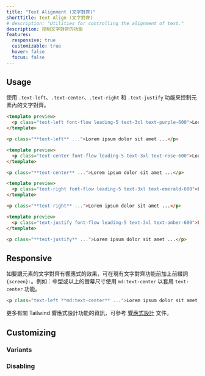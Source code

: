 ```yaml
---
title: "Text Alignment (文字對齊)"
shortTitle: Text Align (文字對齊)
# description: "Utilities for controlling the alignment of text."
description: 控制文字對齊的功能
features:
  responsive: true
  customizable: true
  hover: false
  focus: false
---
```




## Usage

<!-- Control the text alignment of an element using the `.text-left`, `.text-center`, `.text-right`, and `.text-justify` utilities. -->
使用 `.text-left`、`.text-center`、`.text-right` 和 `.text-justify` 功能來控制元素內的文字對齊。

```html purple
<template preview>
  <p class="text-left font-flow leading-5 text-3xl text-purple-600">Lorem ipsum dolor sit amet, consectetur adipisicing elit. Nobis fugit, enim molestiae praesentium eveniet, recusandae et error beatae facilis ex harum consequuntur, quia pariatur non. Doloribus illo, ullam blanditiis ab.</p>
</template>

<p class="**text-left** ...">Lorem ipsum dolor sit amet ...</p>
```

```html rose
<template preview>
  <p class="text-center font-flow leading-5 text-3xl text-rose-600">Lorem ipsum dolor sit amet, consectetur adipisicing elit. Nobis fugit, enim molestiae praesentium eveniet, recusandae et error beatae facilis ex harum consequuntur, quia pariatur non. Doloribus illo, ullam blanditiis ab.</p>
</template>

<p class="**text-center** ...">Lorem ipsum dolor sit amet ...</p>
```

```html emerald
<template preview>
  <p class="text-right font-flow leading-5 text-3xl text-emerald-600">Lorem ipsum dolor sit amet, consectetur adipisicing elit. Nobis fugit, enim molestiae praesentium eveniet, recusandae et error beatae facilis ex harum consequuntur, quia pariatur non. Doloribus illo, ullam blanditiis ab.</p>
</template>

<p class="**text-right** ...">Lorem ipsum dolor sit amet ...</p>
```

```html amber
<template preview>
  <p class="text-justify font-flow leading-5 text-3xl text-amber-600">Lorem ipsum dolor sit amet, consectetur adipisicing elit. Nobis fugit, enim molestiae praesentium eveniet, recusandae et error beatae facilis ex harum consequuntur, quia pariatur non. Doloribus illo, ullam blanditiis ab.</p>
</template>

<p class="**text-justify** ...">Lorem ipsum dolor sit amet ...</p>
```

## Responsive

<!-- To control the text alignment of an element at a specific breakpoint, add a `{screen}:` prefix to any existing text alignment utility. For example, use `md:text-center` to apply the `text-center` utility at only medium screen sizes and above. -->
如要讓元素的文字對齊有響應式的效果，可在現有文字對齊功能前加上前綴詞 `{screen}:`。例如：中型或以上的螢幕尺寸使用 `md:text-center` 以套用 `text-center` 功能。

```html
<p class="text-left **md:text-center** ...">Lorem ipsum dolor sit amet ...</p>
```

<!-- For more information about Tailwind's responsive design features, check out the [Responsive Design](/docs/responsive-design) documentation. -->
更多有關 Tailwind 響應式設計功能的資訊，可參考 [響應式設計](/docs/responsive-design) 文件。

## Customizing

### Variants

<Variants plugin="textAlign" name="text alignment" />

### Disabling

<Disabling plugin="textAlign" name="text alignment" />
